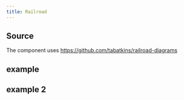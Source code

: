 ```yaml
---
title: Railroad
---
```



## Source

The component uses https://github.com/tabatkins/railroad-diagrams

## example

<Preview>
  <Railroad
    content={`
      Diagram(
        Optional('+', 'skip'),
        Choice(0,
          NonTerminal('name-start char'),
          NonTerminal('escape')
        ),
        ZeroOrMore(
          Choice(0,
            NonTerminal('name char'),
            NonTerminal('escape')
          )
        )
      )
    `}
  />
</Preview>

## example 2

<Preview>
  <Railroad
    content={`
      Diagram(
        Optional(
          Choice(0,'Let','Set')
          ),
          NonTerminal('variable'),
          Terminal('='),
          Choice(0,
            NonTerminal('expression'),
            Sequence(Optional('New'),NonTerminal('object')
          )
        )
      )
    `}
  />
</Preview>
